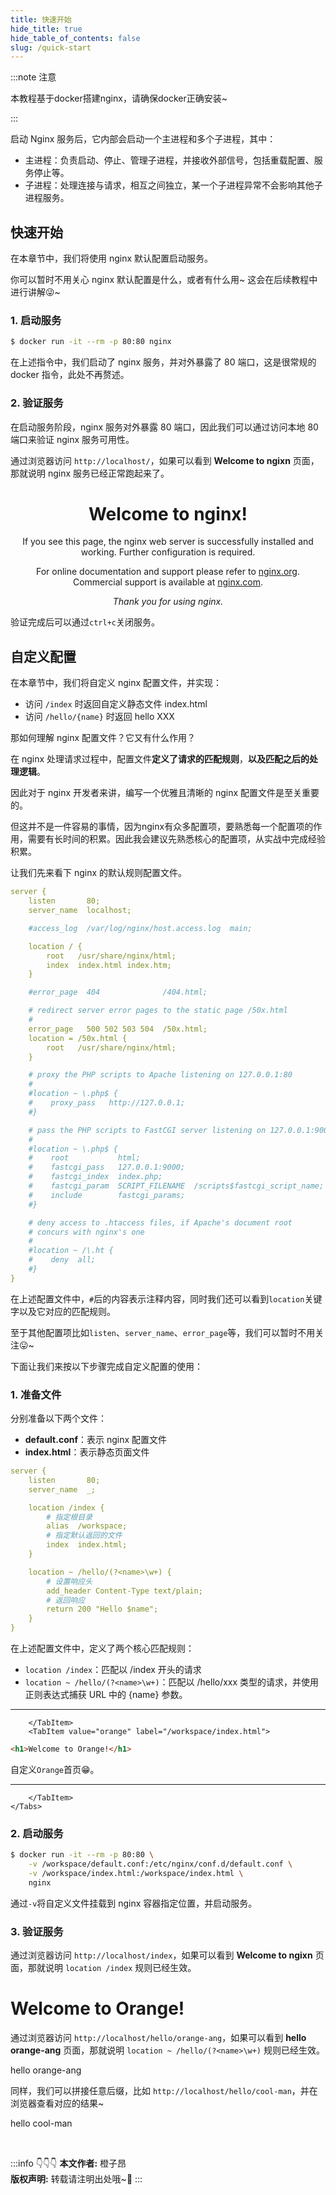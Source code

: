 ```yaml
---
title: 快速开始
hide_title: true
hide_table_of_contents: false
slug: /quick-start
---
```



<!--package-->

:::note 注意

本教程基于docker搭建nginx，请确保docker正确安装~

:::

启动 Nginx 服务后，它内部会启动一个主进程和多个子进程，其中：

- 主进程：负责启动、停止、管理子进程，并接收外部信号，包括重载配置、服务停止等。
- 子进程：处理连接与请求，相互之间独立，某一个子进程异常不会影响其他子进程服务。

## 快速开始

在本章节中，我们将使用 nginx 默认配置启动服务。

你可以暂时不用关心 nginx 默认配置是什么，或者有什么用~ 这会在后续教程中进行讲解😜~

### 1. 启动服务

```bash
$ docker run -it --rm -p 80:80 nginx
```

在上述指令中，我们启动了 nginx 服务，并对外暴露了 80 端口，这是很常规的 docker 指令，此处不再赘述。

### 2. 验证服务

在启动服务阶段，nginx 服务对外暴露 80 端口，因此我们可以通过访问本地 80 端口来验证 nginx 服务可用性。

通过浏览器访问 `http://localhost/`，如果可以看到 **Welcome to ngixn** 页面，那就说明 nginx 服务已经正常跑起来了。

<BrowserWindow url="http://localhost/">
<div align="center">
<h1>Welcome to nginx!</h1>
<p>If you see this page, the nginx web server is successfully installed and
working. Further configuration is required.</p>
<p>For online documentation and support please refer to
<a href="http://nginx.org/">nginx.org</a>. <br/>
Commercial support is available at
<a href="http://nginx.com/">nginx.com</a>.</p>
<p><em>Thank you for using nginx.</em></p>
</div>
</BrowserWindow>

验证完成后可以通过`ctrl+c`关闭服务。

## 自定义配置

在本章节中，我们将自定义 nginx 配置文件，并实现：

- 访问 `/index` 时返回自定义静态文件 index.html
- 访问 `/hello/{name}` 时返回 hello XXX

那如何理解 nginx 配置文件？它又有什么作用？

在 nginx 处理请求过程中，配置文件**定义了请求的匹配规则**，**以及匹配之后的处理逻辑**。

因此对于 nginx 开发者来讲，编写一个优雅且清晰的 nginx 配置文件是至关重要的。

但这并不是一件容易的事情，因为nginx有众多配置项，要熟悉每一个配置项的作用，需要有长时间的积累。因此我会建议先熟悉核心的配置项，从实战中完成经验积累。

让我们先来看下 nginx 的默认规则配置文件。

```yaml title="/etc/nginx/conf.d/default.conf"
server {
    listen       80;
    server_name  localhost;

    #access_log  /var/log/nginx/host.access.log  main;

    location / {
        root   /usr/share/nginx/html;
        index  index.html index.htm;
    }

    #error_page  404              /404.html;

    # redirect server error pages to the static page /50x.html
    #
    error_page   500 502 503 504  /50x.html;
    location = /50x.html {
        root   /usr/share/nginx/html;
    }

    # proxy the PHP scripts to Apache listening on 127.0.0.1:80
    #
    #location ~ \.php$ {
    #    proxy_pass   http://127.0.0.1;
    #}

    # pass the PHP scripts to FastCGI server listening on 127.0.0.1:9000
    #
    #location ~ \.php$ {
    #    root           html;
    #    fastcgi_pass   127.0.0.1:9000;
    #    fastcgi_index  index.php;
    #    fastcgi_param  SCRIPT_FILENAME  /scripts$fastcgi_script_name;
    #    include        fastcgi_params;
    #}

    # deny access to .htaccess files, if Apache's document root
    # concurs with nginx's one
    #
    #location ~ /\.ht {
    #    deny  all;
    #}
}
```

在上述配置文件中，`#`后的内容表示注释内容，同时我们还可以看到`location`关键字以及它对应的匹配规则。

至于其他配置项比如`listen`、`server_name`、`error_page`等，我们可以暂时不用关注😛~

下面让我们来按以下步骤完成自定义配置的使用：

### 1. 准备文件

分别准备以下两个文件：

- **default.conf**：表示 nginx 配置文件
- **index.html**：表示静态页面文件

<BrowserWindow>
    <Tabs>
        <TabItem value="apple" label="/workspace/default.conf" default>

```yaml
server {
    listen       80;
    server_name  _;

    location /index {
        # 指定根目录
        alias  /workspace;
        # 指定默认返回的文件
        index  index.html;
    }

    location ~ /hello/(?<name>\w+) {
        # 设置响应头
        add_header Content-Type text/plain;
        # 返回响应
        return 200 "Hello $name";
    }
}
```

在上述配置文件中，定义了两个核心匹配规则：
- `location /index`：匹配以 /index 开头的请求
- `location ~ /hello/(?<name>\w+)`：匹配以 /hello/xxx 类型的请求，并使用正则表达式捕获 URL 中的 {name} 参数。

---

        </TabItem>
        <TabItem value="orange" label="/workspace/index.html">

```html
<h1>Welcome to Orange!</h1>
```
自定义`Orange`首页😁。

---

        </TabItem>
    </Tabs>
</BrowserWindow>

### 2. 启动服务

```bash
$ docker run -it --rm -p 80:80 \
    -v /workspace/default.conf:/etc/nginx/conf.d/default.conf \
    -v /workspace/index.html:/workspace/index.html \
    nginx
```

通过`-v`将自定义文件挂载到 nginx 容器指定位置，并启动服务。

### 3. 验证服务

通过浏览器访问 `http://localhost/index`，如果可以看到 **Welcome to ngixn** 页面，那就说明 `location /index` 规则已经生效。

<BrowserWindow url="http://localhost/index">

<h1>Welcome to Orange!</h1>

</BrowserWindow>

通过浏览器访问 `http://localhost/hello/orange-ang`，如果可以看到 **hello orange-ang** 页面，那就说明 `location ~ /hello/(?<name>\w+)` 规则已经生效。

<BrowserWindow url="http://localhost/hello/orange-ang">

hello orange-ang

</BrowserWindow>

同样，我们可以拼接任意后缀，比如 `http://localhost/hello/cool-man`，并在浏览器查看对应的结果~

<BrowserWindow url="http://localhost/hello/cool-man">

hello cool-man

</BrowserWindow>

<br/>

:::info 👇👇👇
**本文作者:** 橙子昂 <br/>
**版权声明:** 转载请注明出处哦~👮‍
:::
